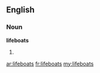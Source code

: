 ==English==

===Noun===
'''lifeboats'''

# {{plural of|[[lifeboat]]}}

[[ar:lifeboats]]
[[fr:lifeboats]]
[[my:lifeboats]]
